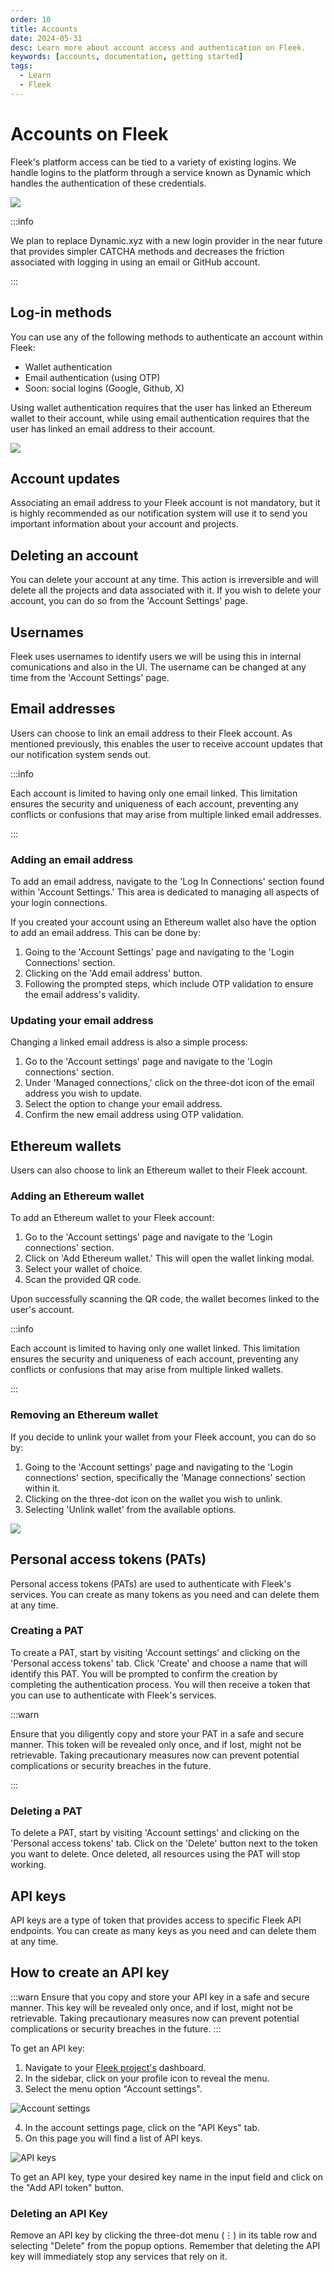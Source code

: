 ```yaml
---
order: 10
title: Accounts
date: 2024-05-31
desc: Learn more about account access and authentication on Fleek.
keywords: [accounts, documentation, getting started]
tags:
  - Learn
  - Fleek
---
```


# Accounts on Fleek

Fleek's platform access can be tied to a variety of existing logins. We handle logins to the platform through a service known as Dynamic which handles the authentication of these credentials.

![](./dynamic.svg)

:::info

We plan to replace Dynamic.xyz with a new login provider in the near future that provides simpler CATCHA methods and decreases the friction associated with logging in using an email or GitHub account.

:::

<div className="my-12 bg-gray-dark-6 p-[1px]" />

## Log-in methods

You can use any of the following methods to authenticate an account within Fleek:

- Wallet authentication
- Email authentication (using OTP)
- Soon: social logins (Google, Github, X)

Using wallet authentication requires that the user has linked an Ethereum wallet to their account, while using email authentication requires that the user has linked an email address to their account.

![](./connections.svg)

## Account updates

Associating an email address to your Fleek account is not mandatory, but it is highly recommended as our notification system will use it to send you important information about your account and projects.

## Deleting an account

You can delete your account at any time. This action is irreversible and will delete all the projects and data associated with it. If you wish to delete your account, you can do so from the 'Account Settings' page.

## Usernames

Fleek uses usernames to identify users we will be using this in internal comunications and also in the UI. The username can be changed at any time from the 'Account Settings' page.

## Email addresses

Users can choose to link an email address to their Fleek account. As mentioned previously, this enables the user to receive account updates that our notification system sends out.

:::info

Each account is limited to having only one email linked. This limitation ensures the security and uniqueness of each account, preventing any conflicts or confusions that may arise from multiple linked email addresses.

:::

### Adding an email address

To add an email address, navigate to the 'Log In Connections' section found within 'Account Settings.' This area is dedicated to managing all aspects of your login connections.

If you created your account using an Ethereum wallet also have the option to add an email address. This can be done by:

1. Going to the 'Account Settings' page and navigating to the 'Login Connections' section.
2. Clicking on the 'Add email address' button.
3. Following the prompted steps, which include OTP validation to ensure the email address's validity.

### Updating your email address

Changing a linked email address is also a simple process:

1. Go to the 'Account settings' page and navigate to the 'Login connections' section.
2. Under 'Managed connections,' click on the three-dot icon of the email address you wish to update.
3. Select the option to change your email address.
4. Confirm the new email address using OTP validation.

## Ethereum wallets

Users can also choose to link an Ethereum wallet to their Fleek account.

### Adding an Ethereum wallet

To add an Ethereum wallet to your Fleek account:

1. Go to the 'Account settings' page and navigate to the 'Login connections' section.
2. Click on 'Add Ethereum wallet.' This will open the wallet linking modal.
3. Select your wallet of choice.
4. Scan the provided QR code.

Upon successfully scanning the QR code, the wallet becomes linked to the user's account.

:::info

Each account is limited to having only one wallet linked. This limitation ensures the security and uniqueness of each account, preventing any conflicts or confusions that may arise from multiple linked wallets.

:::

### Removing an Ethereum wallet

If you decide to unlink your wallet from your Fleek account, you can do so by:

1. Going to the 'Account settings' page and navigating to the 'Login connections' section, specifically the 'Manage connections' section within it.
2. Clicking on the three-dot icon on the wallet you wish to unlink.
3. Selecting 'Unlink wallet' from the available options.

![](./manage-connection.svg)

## Personal access tokens (PATs)

Personal access tokens (PATs) are used to authenticate with Fleek's services. You can create as many tokens as you need and can delete them at any time.

### Creating a PAT

To create a PAT, start by visiting 'Account settings' and clicking on the 'Personal access tokens' tab. Click 'Create' and choose a name that will identify this PAT. You will be prompted to confirm the creation by completing the authentication process. You will then receive a token that you can use to authenticate with Fleek's services.

:::warn

Ensure that you diligently copy and store your PAT in a safe and secure manner. This token will be revealed only once, and if lost, might not be retrievable. Taking precautionary measures now can prevent potential complications or security breaches in the future.

:::

### Deleting a PAT

To delete a PAT, start by visiting 'Account settings' and clicking on the 'Personal access tokens' tab. Click on the 'Delete' button next to the token you want to delete. Once deleted, all resources using the PAT will stop working.

## API keys

API keys are a type of token that provides access to specific Fleek API endpoints. You can create as many keys as you need and can delete them at any time.

## How to create an API key

:::warn
Ensure that you copy and store your API key in a safe and secure manner. This key will be revealed only once, and if lost, might not be retrievable. Taking precautionary measures now can prevent potential complications or security breaches in the future.
:::

To get an API key:

1. Navigate to your [Fleek project's](https://fleek.xyz/dashboard/) dashboard.
2. In the sidebar, click on your profile icon to reveal the menu.
3. Select the menu option "Account settings".

![Account settings](./account-settings.png)

4. In the account settings page, click on the "API Keys" tab.
5. On this page you will find a list of API keys.

![API keys](./api-keys.png)

To get an API key, type your desired key name in the input field and click on the "Add API token" button.

### Deleting an API Key

Remove an API key by clicking the three-dot menu (⋮) in its table row and selecting "Delete" from the popup options. Remember that deleting the API key will immediately stop any services that rely on it.
